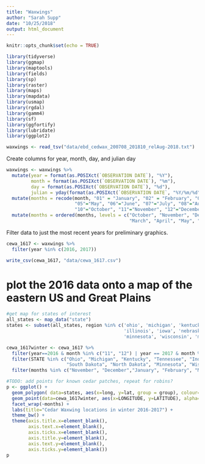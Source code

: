 ```yaml
---
title: "Waxwings"
author: "Sarah Supp"
date: "10/25/2018"
output: html_document
---
```


```r
knitr::opts_chunk$set(echo = TRUE)

library(tidyverse)
library(ggmap)
library(maptools)
library(fields)
library(sp)
library(raster)
library(maps)
library(mapdata)
library(usmap)
library(rgdal)
library(gamm4)
library(sf)
library(ggfortify)
library(lubridate)
library(ggplot2)

waxwings <- read_tsv("data/ebd_cedwax_200708_201810_relAug-2018.txt")


```

Create columns for year, month, day, and julian day
```r

waxwings <- waxwings %>%
  mutate(year = format(as.POSIXct(`OBSERVATION DATE`), "%Y"), 
         month = format(as.POSIXct(`OBSERVATION DATE`), "%m"),
         day = format(as.POSIXct(`OBSERVATION DATE`), "%d"),
         julian = yday(format(as.POSIXct(`OBSERVATION DATE`, "%Y/%m/%d")))) %>%
  mutate(months = recode(month, "01" = "January", "02" = "February", "03" = "March", "04" = "April",
                         "05"="May", "06"="June", "07"="July", "08"="August", "09"="September",
                         "10"="October", "11"="November", "12"="December")) %>%
  mutate(months = ordered(months, levels = c("October", "November", "December", "January", "February",
                                             "March", "April", "May", "June", "July", "August", "Sep")))

```


Filter data to just the most recent years for preliminary graphics.
```r

cewa_1617 <- waxwings %>%
  filter(year %in% c(2016, 2017))

write_csv(cewa_1617, "data/cewa_1617.csv")
```


# plot the 2016 data onto a map of the eastern US and Great Plains
```r

#get map for states of interest
all_states <- map_data("state")
states <- subset(all_states, region %in% c('ohio', 'michigan', 'kentucky', 'tennessee', 'indiana', 
                                           'illinois', 'iowa', 'nebraska','south dakota', 'north dakota',
                                           'minnesota', 'wisconsin', 'missouri', 'kansas'))

cewa_1617winter <- cewa_1617 %>%
  filter(year==2016 & month %in% c("11", "12") | year == 2017 & month %in% c("01", "02", "03")) %>%
  filter(STATE %in% c("Ohio", "Michigan", "Kentucky", "Tennessee", "Indiana", "Illinois", "Iowa", "Nebraska",
                      "South Dakota", "North Dakota", "Minnesota", "Wisconsin", "Missouri", "Kansas")) %>%
  filter(months %in% c("November", "December","January", "February", "March"))

#TODO: add points for known cedar patches, repeat for robins?
p <- ggplot() +
  geom_polygon( data=states, aes(x=long, y=lat, group = group), colour="black", fill="white" ) +
  geom_point(data=cewa_1617winter, aes(x=LONGITUDE, y=LATITUDE), alpha=0.25, size=0.5, col="mediumpurple") +
  facet_wrap(~months) + 
  labs(title="Cedar Waxwing locations in winter 2016-2017") + 
  theme_bw() + 
  theme(axis.title.x=element_blank(),
        axis.text.x=element_blank(),
        axis.ticks.x=element_blank(),
        axis.title.y=element_blank(),
        axis.text.y=element_blank(),
        axis.ticks.y=element_blank())
p

```



